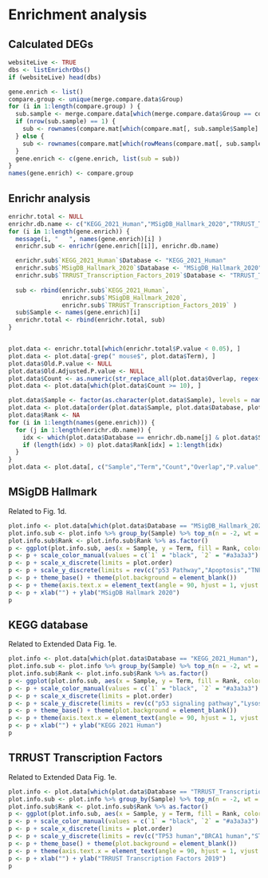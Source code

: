 # Enrichment analysis

## Calculated DEGs

``` r

websiteLive <- TRUE
dbs <- listEnrichrDbs()
if (websiteLive) head(dbs)

gene.enrich <- list()
compare.group <- unique(merge.compare.data$Group)
for (i in 1:length(compare.group) ) {
  sub.sample <- merge.compare.data[which(merge.compare.data$Group == compare.group[i]), ]
  if (nrow(sub.sample) == 1) {
    sub <- rownames(compare.mat[which(compare.mat[, sub.sample$Sample] > 0.58  ), ])
  } else {
    sub <- rownames(compare.mat[which(rowMeans(compare.mat[, sub.sample$Sample]) > 0.58 ), ])
  }
  gene.enrich <- c(gene.enrich, list(sub = sub))
}
names(gene.enrich) <- compare.group
```

## Enrichr analysis

``` r

enrichr.total <- NULL
enrichr.db.name <- c("KEGG_2021_Human","MSigDB_Hallmark_2020","TRRUST_Transcription_Factors_2019")
for (i in 1:length(gene.enrich)) {
  message(i, "   ", names(gene.enrich)[i] )
  enrichr.sub <- enrichr(gene.enrich[[i]], enrichr.db.name)

  enrichr.sub$`KEGG_2021_Human`$Database <- "KEGG_2021_Human"
  enrichr.sub$`MSigDB_Hallmark_2020`$Database <- "MSigDB_Hallmark_2020"
  enrichr.sub$`TRRUST_Transcription_Factors_2019`$Database <- "TRRUST_Transcription_Factors_2019"
  
  sub <- rbind(enrichr.sub$`KEGG_2021_Human`,
               enrichr.sub$`MSigDB_Hallmark_2020`, 
               enrichr.sub$`TRRUST_Transcription_Factors_2019` )
  sub$Sample <- names(gene.enrich)[i]
  enrichr.total <- rbind(enrichr.total, sub)
}


plot.data <- enrichr.total[which(enrichr.total$P.value < 0.05), ]
plot.data <- plot.data[-grep(" mouse$", plot.data$Term), ]
plot.data$Old.P.value <- NULL
plot.data$Old.Adjusted.P.value <- NULL
plot.data$Count <- as.numeric(str_replace_all(plot.data$Overlap, regex("/.+"), ""))
plot.data <- plot.data[which(plot.data$Count >= 10), ]

plot.data$Sample <- factor(as.character(plot.data$Sample), levels = names(gene.enrich))
plot.data <- plot.data[order(plot.data$Sample, plot.data$Database, plot.data$P.value), ]
plot.data$Rank <- NA
for (i in 1:length(names(gene.enrich))) {
  for (j in 1:length(enrichr.db.name)) {
    idx <- which(plot.data$Database == enrichr.db.name[j] & plot.data$Sample == names(gene.enrich)[i])
    if (length(idx) > 0) plot.data$Rank[idx] = 1:length(idx)
  }
}
plot.data <- plot.data[, c("Sample","Term","Count","Overlap","P.value","Adjusted.P.value","Odds.Ratio","Combined.Score","Genes","Rank","Database")]

```

## MSigDB Hallmark

Related to Fig. 1d.

``` r

plot.info <- plot.data[which(plot.data$Database == "MSigDB_Hallmark_2020"), ]
plot.info.sub <- plot.info %>% group_by(Sample) %>% top_n(n = -2, wt = Rank)
plot.info.sub$Rank <- plot.info.sub$Rank %>% as.factor()
p <- ggplot(plot.info.sub, aes(x = Sample, y = Term, fill = Rank, color = Rank)) + geom_point(size = 5)
p <- p + scale_color_manual(values = c(`1` = "black", `2` = "#a3a3a3") )
p <- p + scale_x_discrete(limits = plot.order)
p <- p + scale_y_discrete(limits = rev(c("p53 Pathway","Apoptosis","TNF-alpha Signaling via NF-kB","Interferon Gamma Response","Interferon Alpha Response","Inflammatory Response","Coagulation","Complement","E2F Targets","Hypoxia","Estrogen Response Early","Estrogen Response Late","KRAS Signaling Dn","KRAS Signaling Up","mTORC1 Signaling","Myogenesis","Unfolded Protein Response","Xenobiotic Metabolism")) )
p <- p + theme_base() + theme(plot.background = element_blank())
p <- p + theme(axis.text.x = element_text(angle = 90, hjust = 1, vjust = 0.5, size = 10, color = "black"))
p <- p + xlab("") + ylab("MSigDB Hallmark 2020")
p
```

## KEGG database

Related to Extended Data Fig. 1e.

``` r
plot.info <- plot.data[which(plot.data$Database == "KEGG_2021_Human"), ]
plot.info.sub <- plot.info %>% group_by(Sample) %>% top_n(n = -2, wt = Rank)
plot.info.sub$Rank <- plot.info.sub$Rank %>% as.factor()
p <- ggplot(plot.info.sub, aes(x = Sample, y = Term, fill = Rank, color = Rank)) + geom_point(size = 5)
p <- p + scale_color_manual(values = c(`1` = "black", `2` = "#a3a3a3") )
p <- p + scale_x_discrete(limits = plot.order)
p <- p + scale_y_discrete(limits = rev(c("p53 signaling pathway","Lysosome","NOD-like receptor signaling pathway","Osteoclast differentiation","Mineral absorption","Complement and coagulation cascades","Cytokine-cytokine receptor interaction","Neuroactive ligand-receptor interaction","Colorectal cancer","Pathways in cancer","Herpes simplex virus 1 infection","Coronavirus disease","Epstein-Barr virus infection","Human T-cell leukemia virus 1 infection","Lipid and atherosclerosis","MAPK signaling pathway","mTOR signaling pathway","Measles","Olfactory transduction","Protein processing in endoplasmic reticulum","Staphylococcus aureus infection","Viral protein interaction with cytokine and cytokine receptor")) )
p <- p + theme_base() + theme(plot.background = element_blank())
p <- p + theme(axis.text.x = element_text(angle = 90, hjust = 1, vjust = 0.5, size = 10, color = "black"))
p <- p + xlab("") + ylab("KEGG 2021 Human")
p
```


## TRRUST Transcription Factors

Related to Extended Data Fig. 1e.

``` r
plot.info <- plot.data[which(plot.data$Database == "TRRUST_Transcription_Factors_2019"), ]
plot.info.sub <- plot.info %>% group_by(Sample) %>% top_n(n = -2, wt = Rank)
plot.info.sub$Rank <- plot.info.sub$Rank %>% as.factor()
p <- ggplot(plot.info.sub, aes(x = Sample, y = Term, fill = Rank, color = Rank)) + geom_point(size = 5)
p <- p + scale_color_manual(values = c(`1` = "black", `2` = "#a3a3a3") )
p <- p + scale_x_discrete(limits = plot.order)
p <- p + scale_y_discrete(limits = rev(c("TP53 human","BRCA1 human","STAT1 human","STAT3 human","SPI1 human","NFKB1 human","JUN human","ATF4 human","RELA human","CEBPA human","CEBPB human","ETS1 human","SIRT1 human","SMAD3 human","SP1 human")) )
p <- p + theme_base() + theme(plot.background = element_blank())
p <- p + theme(axis.text.x = element_text(angle = 90, hjust = 1, vjust = 0.5, size = 10, color = "black"))
p <- p + xlab("") + ylab("TRRUST Transcription Factors 2019")
p

```








